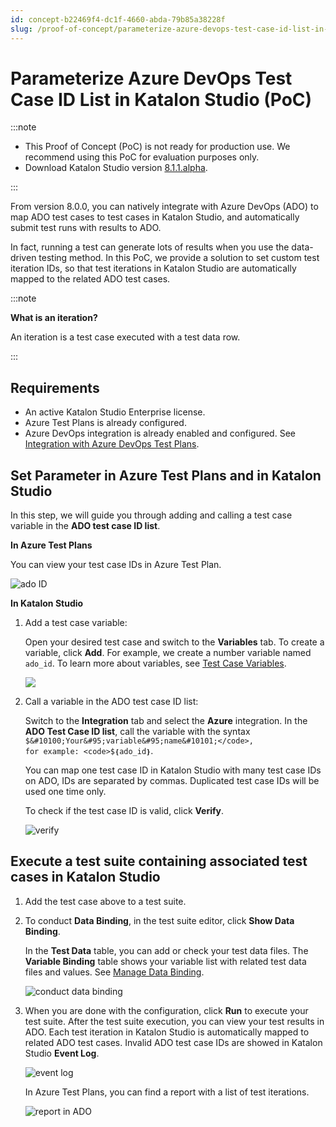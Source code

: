 ```yaml
---
id: concept-b22469f4-dc1f-4660-abda-79b85a38228f
slug: /proof-of-concept/parameterize-azure-devops-test-case-id-list-in-katalon-studio-poc
---
```


# Parameterize Azure DevOps Test Case ID List in Katalon Studio \(PoC\)


:::note

-   This Proof of Concept \(PoC\) is not ready for production use. We recommend using this PoC for evaluation purposes only.
-   Download Katalon Studio version [8.1.1.alpha](https://github.com/katalon-studio/katalon-studio/releases/tag/v8.1.1.alpha).

:::

From version 8.0.0, you can natively integrate with Azure DevOps \(ADO\) to map ADO test cases to test cases in Katalon Studio, and automatically submit test runs with results to ADO.

In fact, running a test can generate lots of results when you use the data-driven testing method. In this PoC, we provide a solution to set custom test iteration IDs, so that test iterations in Katalon Studio are automatically mapped to the related ADO test cases.


:::note

**What is an iteration?**

An iteration is a test case executed with a test data row.

:::

## Requirements

-   An active Katalon Studio Enterprise license.
-   Azure Test Plans is already configured.
-   Azure DevOps integration is already enabled and configured. See [Integration with Azure DevOps Test Plans](/organize/integration-for-organizing-tests/configure-azure-devops-test-plans-integration-in-katalon-studio).

## Set Parameter in Azure Test Plans and in Katalon Studio

In this step, we will guide you through adding and calling a test case variable in the **ADO test case ID list**.

**In Azure Test Plans**

You can view your test case IDs in Azure Test Plan.

<img src="https://github.com/katalon-studio/docs-images/raw/master/katalon-studio/docs/associated-ADO-TC-IDs/test-case-ids.png" alt="ado ID" />

**In Katalon Studio**

1.  Add a test case variable:

    Open your desired test case and switch to the **Variables** tab. To create a variable, click **Add**. For example, we create a number variable named <code>ado&#95;id</code>. To learn more about variables, see [Test Case Variables](/create-tests/data-driven-testing/test-case-variables).

    <img src="https://github.com/katalon-studio/docs-images/raw/master/katalon-studio/docs/associated-ADO-TC-IDs/number-ado_id.png" />

2.  Call a variable in the ADO test case ID list:

    Switch to the **Integration** tab and select the **Azure** integration. In the **ADO Test Case ID list**, call the variable with the syntax <code>$&#10100;Your&#95;variable&#95;name&#10101;</code>, for example: <code>$&#10100;ado&#95;id&#10101;</code>.

    You can map one test case ID in Katalon Studio with many test case IDs on ADO, IDs are separated by commas. Duplicated test case IDs will be used one time only.

    To check if the test case ID is valid, click **Verify**.

    <img src="https://github.com/katalon-studio/docs-images/raw/master/katalon-studio/docs/associated-ADO-TC-IDs/verified.png" alt="verify" />


## Execute a test suite containing associated test cases in Katalon Studio

1.  Add the test case above to a test suite.

2.  To conduct **Data Binding**, in the test suite editor, click **Show Data Binding**.

    In the **Test Data** table, you can add or check your test data files. The **Variable Binding** table shows your variable list with related test data files and values. See [Manage Data Binding](/create-tests/data-driven-testing/data-driven-testing-at-the-test-suite-level#).

    <img src="https://github.com/katalon-studio/docs-images/raw/master/katalon-studio/docs/associated-ADO-TC-IDs/ks-ddt-ado-binding.png" alt="conduct data binding" />

3.  When you are done with the configuration, click **Run** to execute your test suite. After the test suite execution, you can view your test results in ADO. Each test iteration in Katalon Studio is automatically mapped to related ADO test cases. Invalid ADO test case IDs are showed in Katalon Studio **Event Log**.

    <img src="https://github.com/katalon-studio/docs-images/raw/master/katalon-studio/docs/associated-ADO-TC-IDs/event-log-ado.png" alt="event log" />

    In Azure Test Plans, you can find a report with a list of test iterations.

    <img src="https://github.com/katalon-studio/docs-images/raw/master/katalon-studio/docs/associated-ADO-TC-IDs/report%20in%20ADO.png" alt="report in ADO" />
